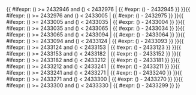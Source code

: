 <includeonly>{{ #ifexpr: ({{{1}}}) >= 2432946 and ({{{1}}}) < 2432976 | {{ #expr: ({{{1}}}) - 2432945 }} }}{{ #ifexpr: ({{{1}}}) >= 2432976 and ({{{1}}}) < 2433005 | {{ #expr: ({{{1}}}) - 2432975 }} }}{{ #ifexpr: ({{{1}}}) >= 2433005 and ({{{1}}}) < 2433035 | {{ #expr: ({{{1}}}) - 2433004 }} }}{{ #ifexpr: ({{{1}}}) >= 2433035 and ({{{1}}}) < 2433065 | {{ #expr: ({{{1}}}) - 2433034 }} }}{{ #ifexpr: ({{{1}}}) >= 2433065 and ({{{1}}}) < 2433094 | {{ #expr: ({{{1}}}) - 2433064 }} }}{{ #ifexpr: ({{{1}}}) >= 2433094 and ({{{1}}}) < 2433124 | {{ #expr: ({{{1}}}) - 2433093 }} }}{{ #ifexpr: ({{{1}}}) >= 2433124 and ({{{1}}}) < 2433153 | {{ #expr: ({{{1}}}) - 2433123 }} }}{{ #ifexpr: ({{{1}}}) >= 2433153 and ({{{1}}}) < 2433182 | {{ #expr: ({{{1}}}) - 2433152 }} }}{{ #ifexpr: ({{{1}}}) >= 2433182 and ({{{1}}}) < 2433212 | {{ #expr: ({{{1}}}) - 2433181 }} }}{{ #ifexpr: ({{{1}}}) >= 2433212 and ({{{1}}}) < 2433241 | {{ #expr: ({{{1}}}) - 2433211 }} }}{{ #ifexpr: ({{{1}}}) >= 2433241 and ({{{1}}}) < 2433271 | {{ #expr: ({{{1}}}) - 2433240 }} }}{{ #ifexpr: ({{{1}}}) >= 2433271 and ({{{1}}}) < 2433300 | {{ #expr: ({{{1}}}) - 2433270 }} }}{{ #ifexpr: ({{{1}}}) >= 2433300 and ({{{1}}}) < 2433330 | {{ #expr: ({{{1}}}) - 2433299 }} }}</includeonly><noinclude>{{Chinese calendar/doc}}

[[Category:中國農曆模板|{{PAGENAME}}]]


</noinclude>
